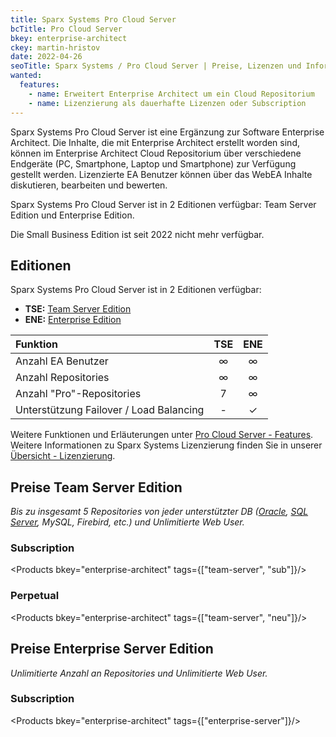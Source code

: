 ```yaml
---
title: Sparx Systems Pro Cloud Server
bcTitle: Pro Cloud Server
bkey: enterprise-architect
ckey: martin-hristov
date: 2022-04-26
seoTitle: Sparx Systems / Pro Cloud Server | Preise, Lizenzen und Informationen
wanted:
  features:
    - name: Erweitert Enterprise Architect um ein Cloud Repositorium
    - name: Lizenzierung als dauerhafte Lizenzen oder Subscription
---
```




<Intro>

Sparx Systems Pro Cloud Server ist eine Ergänzung zur Software Enterprise Architect. Die Inhalte, die mit Enterprise Architect erstellt worden sind, können im Enterprise Architect Cloud Repositorium über verschiedene Endgeräte (PC, Smartphone, Laptop und Smartphone) zur Verfügung gestellt werden. Lizenzierte EA Benutzer können über das WebEA Inhalte diskutieren, bearbeiten und bewerten.

Sparx Systems Pro Cloud Server ist in 2 Editionen verfügbar: Team Server Edition und Enterprise Edition.



</Intro>

<TOC />

<Info>

Die Small Business Edition ist seit 2022 nicht mehr verfügbar.

</Info>

## Editionen

Sparx Systems Pro Cloud Server ist in 2 Editionen verfügbar: <br/>
- **TSE:** [Team Server Edition](#preise-team-server-edition)
- **ENE:** [Enterprise Edition](#preise-enterprise-server-edition)

|Funktion|TSE|ENE|
|:---|:---:|:---:|
|Anzahl EA Benutzer|∞|∞|
|Anzahl Repositories|∞|∞|
|Anzahl "Pro"-Repositories| 7 | ∞|
|Unterstützung Failover / Load Balancing|-|✓|

Weitere Funktionen und Erläuterungen unter [Pro Cloud Server - Features](https://www.sparxsystems.com/enterprise_architect_user_guide/16.0/the_model_repository/pro_cloud_server.html).<br />
Weitere Informationen zu Sparx Systems Lizenzierung finden Sie in unserer [Übersicht - Lizenzierung](/hersteller/enterprise-architect/#lizenzierung).

## Preise Team Server Edition

_Bis zu insgesamt 5 Repositories von jeder unterstützter DB ([Oracle](/hersteller/oracle/), [SQL Server](/hersteller/microsoft/sql-server/), MySQL, Firebird, etc.) und Unlimitierte Web User._


### Subscription

<Products bkey="enterprise-architect" tags={["team-server", "sub"]}/>

### Perpetual

<Products bkey="enterprise-architect" tags={["team-server", "neu"]}/>


## Preise Enterprise Server Edition

_Unlimitierte Anzahl an Repositories und Unlimitierte Web User._

### Subscription

<Products bkey="enterprise-architect" tags={["enterprise-server"]}/>
